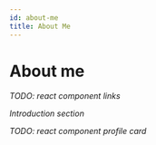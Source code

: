 ```yaml
---
id: about-me
title: About Me
---
```


# About me

_TODO: react component links_

_Introduction section_

_TODO: react component profile card_
